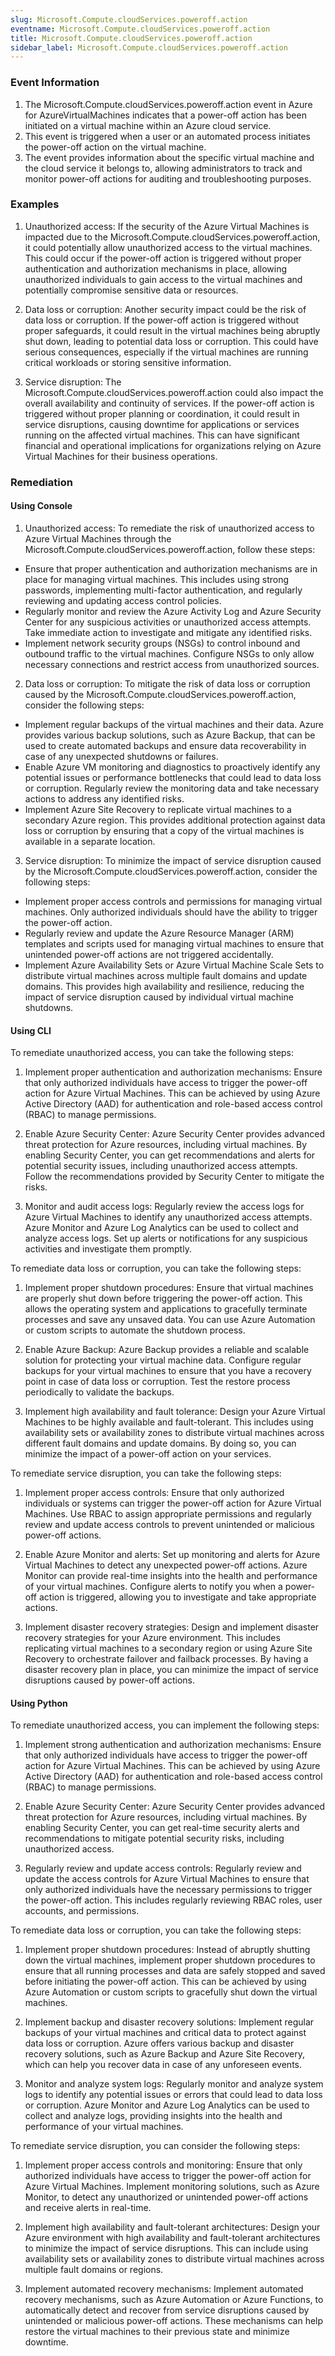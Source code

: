 ```yaml
--- 
slug: Microsoft.Compute.cloudServices.poweroff.action
eventname: Microsoft.Compute.cloudServices.poweroff.action
title: Microsoft.Compute.cloudServices.poweroff.action
sidebar_label: Microsoft.Compute.cloudServices.poweroff.action
---
```

                       
### Event Information

1. The Microsoft.Compute.cloudServices.poweroff.action event in Azure for AzureVirtualMachines indicates that a power-off action has been initiated on a virtual machine within an Azure cloud service.
2. This event is triggered when a user or an automated process initiates the power-off action on the virtual machine.
3. The event provides information about the specific virtual machine and the cloud service it belongs to, allowing administrators to track and monitor power-off actions for auditing and troubleshooting purposes.


### Examples

1. Unauthorized access: If the security of the Azure Virtual Machines is impacted due to the Microsoft.Compute.cloudServices.poweroff.action, it could potentially allow unauthorized access to the virtual machines. This could occur if the power-off action is triggered without proper authentication and authorization mechanisms in place, allowing unauthorized individuals to gain access to the virtual machines and potentially compromise sensitive data or resources.

2. Data loss or corruption: Another security impact could be the risk of data loss or corruption. If the power-off action is triggered without proper safeguards, it could result in the virtual machines being abruptly shut down, leading to potential data loss or corruption. This could have serious consequences, especially if the virtual machines are running critical workloads or storing sensitive information.

3. Service disruption: The Microsoft.Compute.cloudServices.poweroff.action could also impact the overall availability and continuity of services. If the power-off action is triggered without proper planning or coordination, it could result in service disruptions, causing downtime for applications or services running on the affected virtual machines. This can have significant financial and operational implications for organizations relying on Azure Virtual Machines for their business operations.

### Remediation

#### Using Console

1. Unauthorized access: To remediate the risk of unauthorized access to Azure Virtual Machines through the Microsoft.Compute.cloudServices.poweroff.action, follow these steps:

- Ensure that proper authentication and authorization mechanisms are in place for managing virtual machines. This includes using strong passwords, implementing multi-factor authentication, and regularly reviewing and updating access control policies.
- Regularly monitor and review the Azure Activity Log and Azure Security Center for any suspicious activities or unauthorized access attempts. Take immediate action to investigate and mitigate any identified risks.
- Implement network security groups (NSGs) to control inbound and outbound traffic to the virtual machines. Configure NSGs to only allow necessary connections and restrict access from unauthorized sources.

2. Data loss or corruption: To mitigate the risk of data loss or corruption caused by the Microsoft.Compute.cloudServices.poweroff.action, consider the following steps:

- Implement regular backups of the virtual machines and their data. Azure provides various backup solutions, such as Azure Backup, that can be used to create automated backups and ensure data recoverability in case of any unexpected shutdowns or failures.
- Enable Azure VM monitoring and diagnostics to proactively identify any potential issues or performance bottlenecks that could lead to data loss or corruption. Regularly review the monitoring data and take necessary actions to address any identified risks.
- Implement Azure Site Recovery to replicate virtual machines to a secondary Azure region. This provides additional protection against data loss or corruption by ensuring that a copy of the virtual machines is available in a separate location.

3. Service disruption: To minimize the impact of service disruption caused by the Microsoft.Compute.cloudServices.poweroff.action, consider the following steps:

- Implement proper access controls and permissions for managing virtual machines. Only authorized individuals should have the ability to trigger the power-off action.
- Regularly review and update the Azure Resource Manager (ARM) templates and scripts used for managing virtual machines to ensure that unintended power-off actions are not triggered accidentally.
- Implement Azure Availability Sets or Azure Virtual Machine Scale Sets to distribute virtual machines across multiple fault domains and update domains. This provides high availability and resilience, reducing the impact of service disruption caused by individual virtual machine shutdowns.

#### Using CLI

To remediate unauthorized access, you can take the following steps:

1. Implement proper authentication and authorization mechanisms: Ensure that only authorized individuals have access to trigger the power-off action for Azure Virtual Machines. This can be achieved by using Azure Active Directory (AAD) for authentication and role-based access control (RBAC) to manage permissions.

2. Enable Azure Security Center: Azure Security Center provides advanced threat protection for Azure resources, including virtual machines. By enabling Security Center, you can get recommendations and alerts for potential security issues, including unauthorized access attempts. Follow the recommendations provided by Security Center to mitigate the risks.

3. Monitor and audit access logs: Regularly review the access logs for Azure Virtual Machines to identify any unauthorized access attempts. Azure Monitor and Azure Log Analytics can be used to collect and analyze access logs. Set up alerts or notifications for any suspicious activities and investigate them promptly.

To remediate data loss or corruption, you can take the following steps:

1. Implement proper shutdown procedures: Ensure that virtual machines are properly shut down before triggering the power-off action. This allows the operating system and applications to gracefully terminate processes and save any unsaved data. You can use Azure Automation or custom scripts to automate the shutdown process.

2. Enable Azure Backup: Azure Backup provides a reliable and scalable solution for protecting your virtual machine data. Configure regular backups for your virtual machines to ensure that you have a recovery point in case of data loss or corruption. Test the restore process periodically to validate the backups.

3. Implement high availability and fault tolerance: Design your Azure Virtual Machines to be highly available and fault-tolerant. This includes using availability sets or availability zones to distribute virtual machines across different fault domains and update domains. By doing so, you can minimize the impact of a power-off action on your services.

To remediate service disruption, you can take the following steps:

1. Implement proper access controls: Ensure that only authorized individuals or systems can trigger the power-off action for Azure Virtual Machines. Use RBAC to assign appropriate permissions and regularly review and update access controls to prevent unintended or malicious power-off actions.

2. Enable Azure Monitor and alerts: Set up monitoring and alerts for Azure Virtual Machines to detect any unexpected power-off actions. Azure Monitor can provide real-time insights into the health and performance of your virtual machines. Configure alerts to notify you when a power-off action is triggered, allowing you to investigate and take appropriate actions.

3. Implement disaster recovery strategies: Design and implement disaster recovery strategies for your Azure environment. This includes replicating virtual machines to a secondary region or using Azure Site Recovery to orchestrate failover and failback processes. By having a disaster recovery plan in place, you can minimize the impact of service disruptions caused by power-off actions.

#### Using Python

To remediate unauthorized access, you can implement the following steps:

1. Implement strong authentication and authorization mechanisms: Ensure that only authorized individuals have access to trigger the power-off action for Azure Virtual Machines. This can be achieved by using Azure Active Directory (AAD) for authentication and role-based access control (RBAC) to manage permissions.

2. Enable Azure Security Center: Azure Security Center provides advanced threat protection for Azure resources, including virtual machines. By enabling Security Center, you can get real-time security alerts and recommendations to mitigate potential security risks, including unauthorized access.

3. Regularly review and update access controls: Regularly review and update the access controls for Azure Virtual Machines to ensure that only authorized individuals have the necessary permissions to trigger the power-off action. This includes regularly reviewing RBAC roles, user accounts, and permissions.

To remediate data loss or corruption, you can take the following steps:

1. Implement proper shutdown procedures: Instead of abruptly shutting down the virtual machines, implement proper shutdown procedures to ensure that all running processes and data are safely stopped and saved before initiating the power-off action. This can be achieved by using Azure Automation or custom scripts to gracefully shut down the virtual machines.

2. Implement backup and disaster recovery solutions: Implement regular backups of your virtual machines and critical data to protect against data loss or corruption. Azure offers various backup and disaster recovery solutions, such as Azure Backup and Azure Site Recovery, which can help you recover data in case of any unforeseen events.

3. Monitor and analyze system logs: Regularly monitor and analyze system logs to identify any potential issues or errors that could lead to data loss or corruption. Azure Monitor and Azure Log Analytics can be used to collect and analyze logs, providing insights into the health and performance of your virtual machines.

To remediate service disruption, you can consider the following steps:

1. Implement proper access controls and monitoring: Ensure that only authorized individuals have access to trigger the power-off action for Azure Virtual Machines. Implement monitoring solutions, such as Azure Monitor, to detect any unauthorized or unintended power-off actions and receive alerts in real-time.

2. Implement high availability and fault-tolerant architectures: Design your Azure environment with high availability and fault-tolerant architectures to minimize the impact of service disruptions. This can include using availability sets or availability zones to distribute virtual machines across multiple fault domains or regions.

3. Implement automated recovery mechanisms: Implement automated recovery mechanisms, such as Azure Automation or Azure Functions, to automatically detect and recover from service disruptions caused by unintended or malicious power-off actions. These mechanisms can help restore the virtual machines to their previous state and minimize downtime.


 
